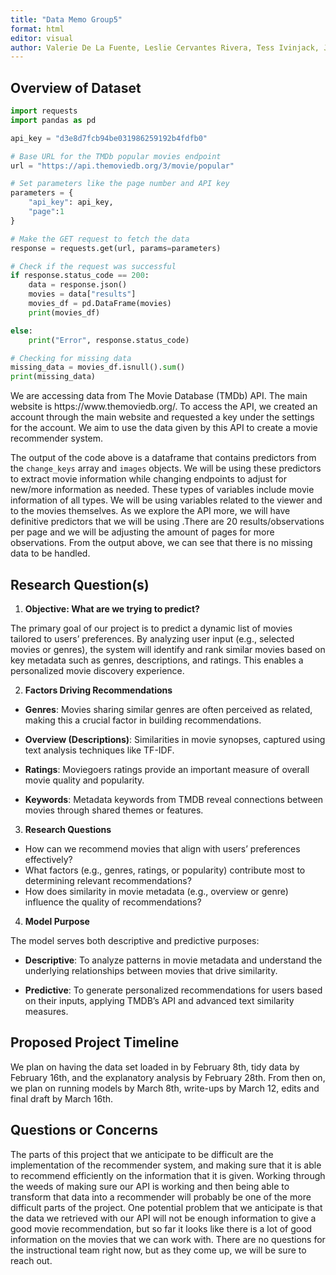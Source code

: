 ```yaml
---
title: "Data Memo Group5"
format: html
editor: visual
author: Valerie De La Fuente, Leslie Cervantes Rivera, Tess Ivinjack, Jiajia Feng
---
```


## Overview of Dataset

```python
import requests
import pandas as pd

api_key = "d3e8d7fcb94be031986259192b4fdfb0"

# Base URL for the TMDb popular movies endpoint
url = "https://api.themoviedb.org/3/movie/popular"

# Set parameters like the page number and API key
parameters = {
    "api_key": api_key,
    "page":1
}

# Make the GET request to fetch the data
response = requests.get(url, params=parameters)

# Check if the request was successful
if response.status_code == 200:
    data = response.json()  
    movies = data["results"]  
    movies_df = pd.DataFrame(movies)
    print(movies_df)

else:
    print("Error", response.status_code)

# Checking for missing data
missing_data = movies_df.isnull().sum()
print(missing_data)
```

We are accessing data from The Movie Database (TMDb) API. The main website is https://www.themoviedb.org/. To access the API, we created an account through the main website and requested a key under the settings for the account. We aim to use the data given by this API to create a movie recommender system.

The output of the code above is a dataframe that contains predictors from the `change_keys` array and `images` objects. We will be using these predictors to extract movie information while changing endpoints to adjust for new/more information as needed. These types of variables include movie information of all types. We will be using variables related to the viewer and to the movies themselves. As we explore the API more, we will have definitive predictors that we will be using .There are 20 results/observations per page and we will be adjusting the amount of pages for more observations. From the output above, we can see that there is no missing data to be handled.

## Research Question(s)

1.  **Objective: What are we trying to predict?**

The primary goal of our project is to predict a dynamic list of movies tailored to users’ preferences. By analyzing user input (e.g., selected movies or genres), the system will identify and rank similar movies based on key metadata such as genres, descriptions, and ratings. This enables a personalized movie discovery experience.

2.  **Factors Driving Recommendations**

-   **Genres**: Movies sharing similar genres are often perceived as related, making this a crucial factor in building recommendations.

-   **Overview (Descriptions)**: Similarities in movie synopses, captured using text analysis techniques like TF-IDF.

-   **Ratings**: Moviegoers ratings provide an important measure of overall movie quality and popularity.

-   **Keywords**: Metadata keywords from TMDB reveal connections between movies through shared themes or features.

3.  **Research Questions**

-   How can we recommend movies that align with users’ preferences effectively?
-   What factors (e.g., genres, ratings, or popularity) contribute most to determining relevant recommendations?
-   How does similarity in movie metadata (e.g., overview or genre) influence the quality of recommendations?

4.  **Model Purpose**

The model serves both descriptive and predictive purposes:

-   **Descriptive**: To analyze patterns in movie metadata and understand the underlying relationships between movies that drive similarity.

-   **Predictive**: To generate personalized recommendations for users based on their inputs, applying TMDB’s API and advanced text similarity measures.

## Proposed Project Timeline

We plan on having the data set loaded in by February 8th, tidy data by February 16th, and the explanatory analysis by February 28th. From then on, we plan on running models by March 8th, write-ups by March 12, edits and final draft by March 16th.

## Questions or Concerns

The parts of this project that we anticipate to be difficult are the implementation of the recommender system, and making sure that it is able to recommend efficiently on the information that it is given. Working through the weeds of making sure our API is working and then being able to transform that data into a recommender will probably be one of the more difficult parts of the project. One potential problem that we anticipate is that the data we retrieved with our API will not be enough information to give a good movie recommendation, but so far it looks like there is a lot of good information on the movies that we can work with. There are no questions for the instructional team right now, but as they come up, we will be sure to reach out.
